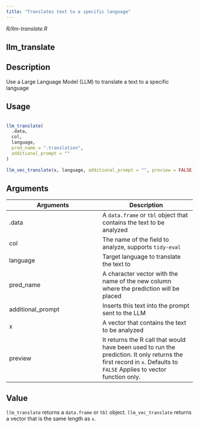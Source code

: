 ```yaml
---
title: "Translates text to a specific language"
---
```


*R/llm-translate.R*

## llm_translate

## Description
 Use a Large Language Model (LLM) to translate a text to a specific language 


## Usage
```r
 
llm_translate( 
  .data, 
  col, 
  language, 
  pred_name = ".translation", 
  additional_prompt = "" 
) 
 
llm_vec_translate(x, language, additional_prompt = "", preview = FALSE) 
```

## Arguments
|Arguments|Description|
|---|---|
| .data | A `data.frame` or `tbl` object that contains the text to be analyzed |
| col | The name of the field to analyze, supports `tidy-eval` |
| language | Target language to translate the text to |
| pred_name | A character vector with the name of the new column where the prediction will be placed |
| additional_prompt | Inserts this text into the prompt sent to the LLM |
| x | A vector that contains the text to be analyzed |
| preview | It returns the R call that would have been used to run the prediction. It only returns the first record in `x`. Defaults to `FALSE` Applies to vector function only. |



## Value
 `llm_translate` returns a `data.frame` or `tbl` object. `llm_vec_translate` returns a vector that is the same length as `x`. 




